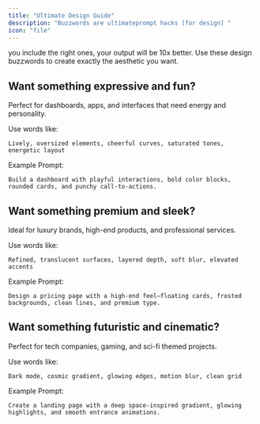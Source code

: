 ```yaml
---
title: "Ultimate Design Guide"
description: "Buzzwords are ultimateprompt hacks [for design] "
icon: "file"
---
```


 you include the right ones, your output will be 10x better. Use these design buzzwords to create exactly the aesthetic you want.


## Want something expressive and fun?
Perfect for dashboards, apps, and interfaces that need energy and personality.

Use words like:
```
Lively, oversized elements, cheerful curves, saturated tones, energetic layout
```
Example Prompt:
```
Build a dashboard with playful interactions, bold color blocks, rounded cards, and punchy call-to-actions. 
```

## Want something premium and sleek?
Ideal for luxury brands, high-end products, and professional services.

Use words like:
```
Refined, translucent surfaces, layered depth, soft blur, elevated accents
```
Example Prompt:
```
Design a pricing page with a high-end feel—floating cards, frosted backgrounds, clean lines, and premium type.
```


## Want something futuristic and cinematic?
Perfect for tech companies, gaming, and sci-fi themed projects.

Use words like:
```
Dark mode, cosmic gradient, glowing edges, motion blur, clean grid
```

Example Prompt:
```
Create a landing page with a deep space-inspired gradient, glowing highlights, and smooth entrance animations.
```